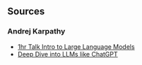 ## Sources



### Andrej Karpathy

- [1hr Talk Intro to Large Language Models](https://www.youtube.com/watch?v=zjkBMFhNj_g)
- [Deep Dive into LLMs like ChatGPT](https://www.youtube.com/watch?v=7xTGNNLPyMI)
